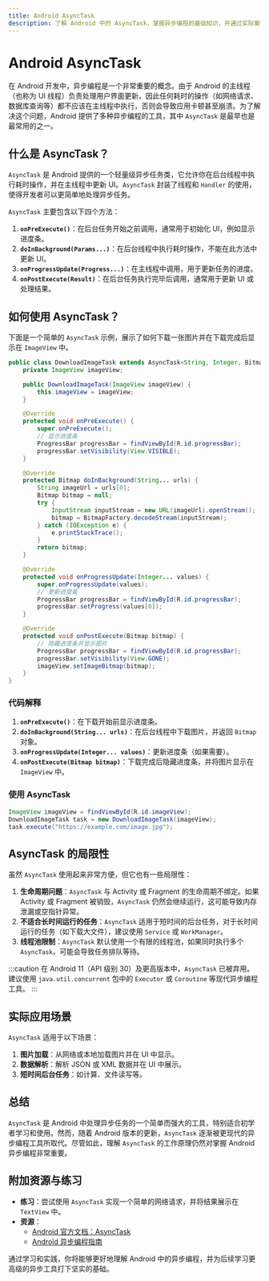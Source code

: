 ```yaml
---
title: Android AsyncTask
description: 了解 Android 中的 AsyncTask，掌握异步编程的基础知识，并通过实际案例学习如何使用 AsyncTask 处理后台任务。
---
```


# Android AsyncTask

在 Android 开发中，异步编程是一个非常重要的概念。由于 Android 的主线程（也称为 UI 线程）负责处理用户界面更新，因此任何耗时的操作（如网络请求、数据库查询等）都不应该在主线程中执行，否则会导致应用卡顿甚至崩溃。为了解决这个问题，Android 提供了多种异步编程的工具，其中 `AsyncTask` 是最早也是最常用的之一。

## 什么是 AsyncTask？

`AsyncTask` 是 Android 提供的一个轻量级异步任务类，它允许你在后台线程中执行耗时操作，并在主线程中更新 UI。`AsyncTask` 封装了线程和 `Handler` 的使用，使得开发者可以更简单地处理异步任务。

`AsyncTask` 主要包含以下四个方法：

1. **`onPreExecute()`**：在后台任务开始之前调用，通常用于初始化 UI，例如显示进度条。
2. **`doInBackground(Params...)`**：在后台线程中执行耗时操作，不能在此方法中更新 UI。
3. **`onProgressUpdate(Progress...)`**：在主线程中调用，用于更新任务的进度。
4. **`onPostExecute(Result)`**：在后台任务执行完毕后调用，通常用于更新 UI 或处理结果。

## 如何使用 AsyncTask？

下面是一个简单的 `AsyncTask` 示例，展示了如何下载一张图片并在下载完成后显示在 `ImageView` 中。

```java
public class DownloadImageTask extends AsyncTask<String, Integer, Bitmap> {
    private ImageView imageView;

    public DownloadImageTask(ImageView imageView) {
        this.imageView = imageView;
    }

    @Override
    protected void onPreExecute() {
        super.onPreExecute();
        // 显示进度条
        ProgressBar progressBar = findViewById(R.id.progressBar);
        progressBar.setVisibility(View.VISIBLE);
    }

    @Override
    protected Bitmap doInBackground(String... urls) {
        String imageUrl = urls[0];
        Bitmap bitmap = null;
        try {
            InputStream inputStream = new URL(imageUrl).openStream();
            bitmap = BitmapFactory.decodeStream(inputStream);
        } catch (IOException e) {
            e.printStackTrace();
        }
        return bitmap;
    }

    @Override
    protected void onProgressUpdate(Integer... values) {
        super.onProgressUpdate(values);
        // 更新进度条
        ProgressBar progressBar = findViewById(R.id.progressBar);
        progressBar.setProgress(values[0]);
    }

    @Override
    protected void onPostExecute(Bitmap bitmap) {
        // 隐藏进度条并显示图片
        ProgressBar progressBar = findViewById(R.id.progressBar);
        progressBar.setVisibility(View.GONE);
        imageView.setImageBitmap(bitmap);
    }
}
```

### 代码解释

1. **`onPreExecute()`**：在下载开始前显示进度条。
2. **`doInBackground(String... urls)`**：在后台线程中下载图片，并返回 `Bitmap` 对象。
3. **`onProgressUpdate(Integer... values)`**：更新进度条（如果需要）。
4. **`onPostExecute(Bitmap bitmap)`**：下载完成后隐藏进度条，并将图片显示在 `ImageView` 中。

### 使用 AsyncTask

```java
ImageView imageView = findViewById(R.id.imageView);
DownloadImageTask task = new DownloadImageTask(imageView);
task.execute("https://example.com/image.jpg");
```

## AsyncTask 的局限性

虽然 `AsyncTask` 使用起来非常方便，但它也有一些局限性：

1. **生命周期问题**：`AsyncTask` 与 Activity 或 Fragment 的生命周期不绑定。如果 Activity 或 Fragment 被销毁，`AsyncTask` 仍然会继续运行，这可能导致内存泄漏或空指针异常。
2. **不适合长时间运行的任务**：`AsyncTask` 适用于短时间的后台任务，对于长时间运行的任务（如下载大文件），建议使用 `Service` 或 `WorkManager`。
3. **线程池限制**：`AsyncTask` 默认使用一个有限的线程池，如果同时执行多个 `AsyncTask`，可能会导致任务排队等待。

:::caution
在 Android 11（API 级别 30）及更高版本中，`AsyncTask` 已被弃用。建议使用 `java.util.concurrent` 包中的 `Executor` 或 `Coroutine` 等现代异步编程工具。
:::

## 实际应用场景

`AsyncTask` 适用于以下场景：

1. **图片加载**：从网络或本地加载图片并在 UI 中显示。
2. **数据解析**：解析 JSON 或 XML 数据并在 UI 中展示。
3. **短时间后台任务**：如计算、文件读写等。

## 总结

`AsyncTask` 是 Android 中处理异步任务的一个简单而强大的工具，特别适合初学者学习和使用。然而，随着 Android 版本的更新，`AsyncTask` 逐渐被更现代的异步编程工具所取代。尽管如此，理解 `AsyncTask` 的工作原理仍然对掌握 Android 异步编程非常重要。

## 附加资源与练习

- **练习**：尝试使用 `AsyncTask` 实现一个简单的网络请求，并将结果展示在 `TextView` 中。
- **资源**：
  - [Android 官方文档：AsyncTask](https://developer.android.com/reference/android/os/AsyncTask)
  - [Android 异步编程指南](https://developer.android.com/guide/background)

通过学习和实践，你将能够更好地理解 Android 中的异步编程，并为后续学习更高级的异步工具打下坚实的基础。
